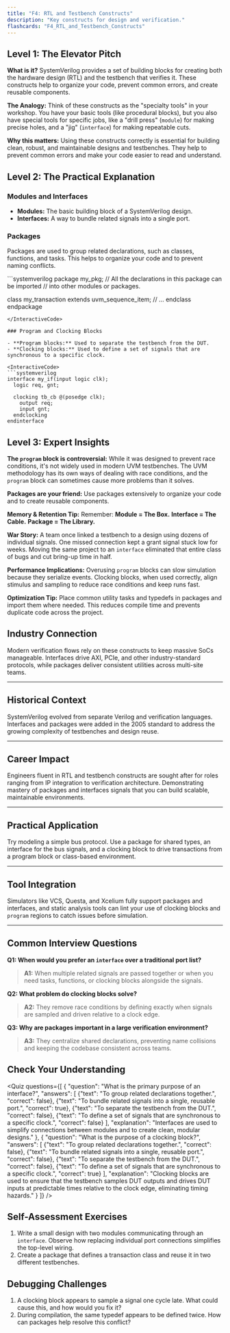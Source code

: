 ```yaml
---
title: "F4: RTL and Testbench Constructs"
description: "Key constructs for design and verification."
flashcards: "F4_RTL_and_Testbench_Constructs"
---
```



## Level 1: The Elevator Pitch

**What is it?** SystemVerilog provides a set of building blocks for creating both the hardware design (RTL) and the testbench that verifies it. These constructs help to organize your code, prevent common errors, and create reusable components.

**The Analogy:** Think of these constructs as the "specialty tools" in your workshop. You have your basic tools (like procedural blocks), but you also have special tools for specific jobs, like a "drill press" (`module`) for making precise holes, and a "jig" (`interface`) for making repeatable cuts.

**Why this matters:** Using these constructs correctly is essential for building clean, robust, and maintainable designs and testbenches. They help to prevent common errors and make your code easier to read and understand.

## Level 2: The Practical Explanation

### Modules and Interfaces

- **Modules:** The basic building block of a SystemVerilog design.
- **Interfaces:** A way to bundle related signals into a single port.

### Packages

Packages are used to group related declarations, such as classes, functions, and tasks. This helps to organize your code and to prevent naming conflicts.

<InteractiveCode>
```systemverilog
package my_pkg;
  // All the declarations in this package can be imported
  // into other modules or packages.

  class my_transaction extends uvm_sequence_item;
    // ...
  endclass
endpackage
```
</InteractiveCode>

### Program and Clocking Blocks

- **Program blocks:** Used to separate the testbench from the DUT.
- **Clocking blocks:** Used to define a set of signals that are synchronous to a specific clock.

<InteractiveCode>
```systemverilog
interface my_if(input logic clk);
  logic req, gnt;

  clocking tb_cb @(posedge clk);
    output req;
    input gnt;
  endclocking
endinterface
```
</InteractiveCode>

## Level 3: Expert Insights

**The `program` block is controversial:** While it was designed to prevent race conditions, it's not widely used in modern UVM testbenches. The UVM methodology has its own ways of dealing with race conditions, and the `program` block can sometimes cause more problems than it solves.

**Packages are your friend:** Use packages extensively to organize your code and to create reusable components.

**Memory & Retention Tip:** Remember: **Module = The Box.** **Interface = The Cable.** **Package = The Library.**

**War Story:** A team once linked a testbench to a design using dozens of individual signals. One missed connection kept a grant signal stuck low for weeks. Moving the same project to an `interface` eliminated that entire class of bugs and cut bring-up time in half.

**Performance Implications:** Overusing `program` blocks can slow simulation because they serialize events. Clocking blocks, when used correctly, align stimulus and sampling to reduce race conditions and keep runs fast.

**Optimization Tip:** Place common utility tasks and typedefs in packages and import them where needed. This reduces compile time and prevents duplicate code across the project.

## Industry Connection

Modern verification flows rely on these constructs to keep massive SoCs manageable. Interfaces drive AXI, PCIe, and other industry-standard protocols, while packages deliver consistent utilities across multi-site teams.

---

## Historical Context

SystemVerilog evolved from separate Verilog and verification languages. Interfaces and packages were added in the 2005 standard to address the growing complexity of testbenches and design reuse.

---

## Career Impact

Engineers fluent in RTL and testbench constructs are sought after for roles ranging from IP integration to verification architecture. Demonstrating mastery of packages and interfaces signals that you can build scalable, maintainable environments.

---

## Practical Application

Try modeling a simple bus protocol. Use a package for shared types, an interface for the bus signals, and a clocking block to drive transactions from a program block or class-based environment.

---

## Tool Integration

Simulators like VCS, Questa, and Xcelium fully support packages and interfaces, and static analysis tools can lint your use of clocking blocks and `program` regions to catch issues before simulation.

---

## Common Interview Questions

**Q1: When would you prefer an `interface` over a traditional port list?**
> **A1:** When multiple related signals are passed together or when you need tasks, functions, or clocking blocks alongside the signals.

**Q2: What problem do clocking blocks solve?**
> **A2:** They remove race conditions by defining exactly when signals are sampled and driven relative to a clock edge.

**Q3: Why are packages important in a large verification environment?**
> **A3:** They centralize shared declarations, preventing name collisions and keeping the codebase consistent across teams.

## Check Your Understanding

<Quiz questions={[
    {
      "question": "What is the primary purpose of an interface?",
      "answers": [
        {"text": "To group related declarations together.", "correct": false},
        {"text": "To bundle related signals into a single, reusable port.", "correct": true},
        {"text": "To separate the testbench from the DUT.", "correct": false},
        {"text": "To define a set of signals that are synchronous to a specific clock.", "correct": false}
      ],
      "explanation": "Interfaces are used to simplify connections between modules and to create clean, modular designs."
    },
    {
      "question": "What is the purpose of a clocking block?",
      "answers": [
        {"text": "To group related declarations together.", "correct": false},
        {"text": "To bundle related signals into a single, reusable port.", "correct": false},
        {"text": "To separate the testbench from the DUT.", "correct": false},
        {"text": "To define a set of signals that are synchronous to a specific clock.", "correct": true}
      ],
      "explanation": "Clocking blocks are used to ensure that the testbench samples DUT outputs and drives DUT inputs at predictable times relative to the clock edge, eliminating timing hazards."
    }
  ]} />

## Self-Assessment Exercises

1. Write a small design with two modules communicating through an `interface`. Observe how replacing individual port connections simplifies the top-level wiring.
2. Create a package that defines a transaction class and reuse it in two different testbenches.

## Debugging Challenges

1. A clocking block appears to sample a signal one cycle late. What could cause this, and how would you fix it?
2. During compilation, the same typedef appears to be defined twice. How can packages help resolve this conflict?
